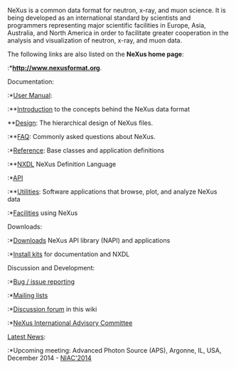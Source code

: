 NeXus is a common data format for neutron, x-ray, and muon science.  It is being developed as an international standard by scientists and programmers representing major scientific facilities in Europe, Asia, Australia, and North America in order to facilitate greater cooperation in the analysis and visualization of neutron, x-ray, and muon data.

;The following links are also listed on the '''NeXus home page''':
:*'''[http://www.nexusformat.org http://www.nexusformat.org]'''.

;Documentation:
:*[http://download.nexusformat.org/doc/html/user_manual.html User Manual]:
:**[http://download.nexusformat.org/doc/html/introduction.html Introduction] to the concepts behind the NeXus data format
;**[http://download.nexusformat.org/doc/html/design.html Design]: The hierarchical design of NeXus files.
:**[http://download.nexusformat.org/doc/html/faq.html FAQ]: Commonly asked questions about NeXus.
:*[http://download.nexusformat.org/doc/html/classes/index.html Reference]: Base classes and application definitions
:**[http://download.nexusformat.org/doc/html/nxdl.html NXDL] NeXus Definition Language
:*[http://download.nexusformat.org/doc/html/napi.html API]
:**[http://download.nexusformat.org/doc/html/utilities.html Utilities]: Software applications that browse, plot, and analyze NeXus data
:*[[Facilities]] using NeXus

;Downloads:
:*[[Download|Downloads]] NeXus API library (NAPI) and applications
:*[http://download.nexusformat.org/kits/definitions/ Install kits] for documentation and NXDL

;Discussion and Development:
:*[[IssueReporting|Bug / issue reporting]]
:*[http://download.nexusformat.org/doc/html/mailinglist.html Mailing lists]
:*[[Discussions|Discussion forum]] in this wiki
:*[[NIAC|NeXus International Advisory Committee]]

;[[Latest News]]:
:*Upcoming meeting: Advanced Photon Source (APS), Argonne, IL, USA, December 2014 - [[NIAC2014|NIAC'2014]]